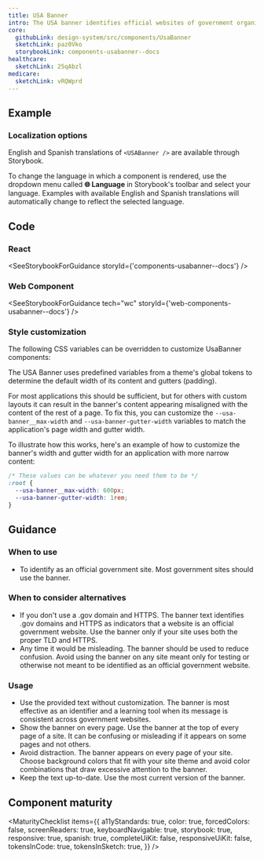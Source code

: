 ```yaml
---
title: USA Banner
intro: The USA banner identifies official websites of government organizations in the United States. It also helps visitors understand how to tell that a website is both official and secure.
core:
  githubLink: design-system/src/components/UsaBanner
  sketchLink: paz0Vko
  storybookLink: components-usabanner--docs
healthcare:
  sketchLink: 25qAbzl
medicare:
  sketchLink: vRQWprd
---
```



## Example

<StorybookExample
  componentName="USA banner"
  storyId="components-usabanner--default"
  minHeight={250}
/>

### Localization options

English and Spanish translations of `<USABanner />` are available through Storybook.

To change the language in which a component is rendered, use the dropdown menu called **🌐 Language** in Storybook's toolbar and select your language. Examples with available English and Spanish translations will automatically change to reflect the selected language.

## Code

### React

<SeeStorybookForGuidance storyId={'components-usabanner--docs'} />

### Web Component

<SeeStorybookForGuidance tech="wc" storyId={'web-components-usabanner--docs'} />

### Style customization

The following CSS variables can be overridden to customize UsaBanner components:

<ComponentThemeOptions componentname="usa-banner" />

<Alert weight="lightweight">

<p className="ds-c-alert__text">
  The USA Banner uses predefined variables from a theme's global tokens to determine the default
  width of its content and gutters (padding).
</p>

For most applications this should be sufficient, but for others with custom layouts it can result in the banner's content appearing misaligned with the content of the rest of a page. To fix this, you can customize the `--usa-banner__max-width` and `--usa-banner-gutter-width` variables to match the application's page width and gutter width.

To illustrate how this works, here's an example of how to customize the banner's width and gutter width for an application with more narrow content:

```css
/* These values can be whatever you need them to be */
:root {
  --usa-banner__max-width: 600px;
  --usa-banner-gutter-width: 1rem;
}
```

</Alert>

## Guidance

### When to use

- To identify as an official government site. Most government sites should use the banner.

### When to consider alternatives

- If you don't use a .gov domain and HTTPS. The banner text identifies .gov domains and HTTPS as indicators that a website is an official government website. Use the banner only if your site uses both the proper TLD and HTTPS.
- Any time it would be misleading. The banner should be used to reduce confusion. Avoid using the banner on any site meant only for testing or otherwise not meant to be identified as an official government website.

### Usage

- Use the provided text without customization. The banner is most effective as an identifier and a learning tool when its message is consistent across government websites.
- Show the banner on every page. Use the banner at the top of every page of a site. It can be confusing or misleading if it appears on some pages and not others.
- Avoid distraction. The banner appears on every page of your site. Choose background colors that fit with your site theme and avoid color combinations that draw excessive attention to the banner.
- Keep the text up-to-date. Use the most current version of the banner.

## Component maturity

<MaturityChecklist
  items={{
    a11yStandards: true,
    color: true,
    forcedColors: false,
    screenReaders: true,
    keyboardNavigable: true,
    storybook: true,
    responsive: true,
    spanish: true,
    completeUiKit: false,
    responsiveUiKit: false,
    tokensInCode: true,
    tokensInSketch: true,
  }}
/>
